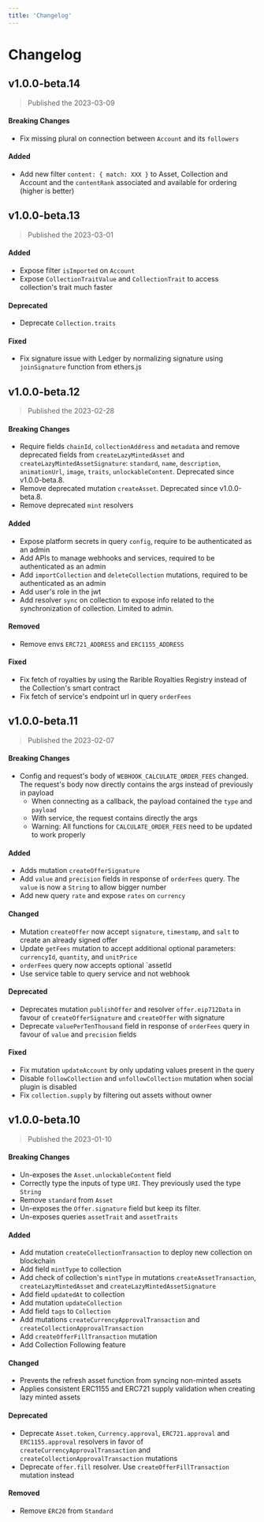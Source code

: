 ```yaml
---
title: 'Changelog'
---
```


# Changelog

## v1.0.0-beta.14

> Published the 2023-03-09

#### Breaking Changes

- Fix missing plural on connection between `Account` and its `followers`

#### Added

- Add new filter `content: { match: XXX }` to Asset, Collection and Account and the `contentRank` associated and available for ordering (higher is better)

## v1.0.0-beta.13

> Published the 2023-03-01

#### Added

- Expose filter `isImported` on `Account`
- Expose `CollectionTraitValue` and `CollectionTrait` to access collection's trait much faster

#### Deprecated

- Deprecate `Collection.traits`

#### Fixed

- Fix signature issue with Ledger by normalizing signature using `joinSignature` function from ethers.js

## v1.0.0-beta.12

> Published the 2023-02-28

#### Breaking Changes

- Require fields `chainId`, `collectionAddress` and `metadata` and remove deprecated fields from `createLazyMintedAsset` and `createLazyMintedAssetSignature`: `standard`, `name`, `description`, `animationUrl`, `image`, `traits`, `unlockableContent`. Deprecated since v1.0.0-beta.8.
- Remove deprecated mutation `createAsset`. Deprecated since v1.0.0-beta.8.
- Remove deprecated `mint` resolvers

#### Added

- Expose platform secrets in query `config`, require to be authenticated as an admin
- Add APIs to manage webhooks and services, required to be authenticated as an admin
- Add `importCollection` and `deleteCollection` mutations, required to be authenticated as an admin
- Add user's role in the jwt
- Add resolver `sync` on collection to expose info related to the synchronization of collection. Limited to admin.

#### Removed

- Remove envs `ERC721_ADDRESS` and `ERC1155_ADDRESS`

#### Fixed

- Fix fetch of royalties by using the Rarible Royalties Registry instead of the Collection's smart contract
- Fix fetch of service's endpoint url in query `orderFees`

## v1.0.0-beta.11

> Published the 2023-02-07

#### Breaking Changes

- Config and request's body of `WEBHOOK_CALCULATE_ORDER_FEES` changed. The request's body now directly contains the args instead of previously in payload
  - When connecting as a callback, the payload contained the `type` and `payload`
  - With service, the request contains directly the args
  - Warning: All functions for `CALCULATE_ORDER_FEES` need to be updated to work properly

#### Added

- Adds mutation `createOfferSignature`
- Add `value` and `precision` fields in response of `orderFees` query. The `value` is now a `String` to allow bigger number
- Add new query `rate` and expose `rates` on `currency`

#### Changed

- Mutation `createOffer` now accept `signature`, `timestamp`, and `salt` to create an already signed offer
- Update `getFees` mutation to accept additional optional parameters: `currencyId`, `quantity`, and `unitPrice`
- `orderFees` query now accepts optional `assetId
- Use service table to query service and not webhook

#### Deprecated

- Deprecates mutation `publishOffer` and resolver `offer.eip712Data` in favour of `createOfferSignature` and `createOffer` with signature
- Deprecate `valuePerTenThousand` field in response of `orderFees` query in favour of `value` and `precision` fields

#### Fixed

- Fix mutation `updateAccount` by only updating values present in the query
- Disable `followCollection` and `unfollowCollection` mutation when social plugin is disabled
- Fix `collection.supply` by filtering out assets without owner

## v1.0.0-beta.10

> Published the 2023-01-10

#### Breaking Changes

- Un-exposes the `Asset.unlockableContent` field
- Correctly type the inputs of type `URI`. They previously used the type `String`
- Remove `standard` from `Asset`
- Un-exposes the `Offer.signature` field but keep its filter.
- Un-exposes queries `assetTrait` and `assetTraits`

#### Added

- Add mutation `createCollectionTransaction` to deploy new collection on blockchain
- Add field `mintType` to collection
- Add check of collection's `mintType` in mutations `createAssetTransaction`, `createLazyMintedAsset` and `createLazyMintedAssetSignature`
- Add field `updatedAt` to collection
- Add mutation `updateCollection`
- Add field `tags` to `Collection`
- Add mutations `createCurrencyApprovalTransaction` and `createCollectionApprovalTransaction`
- Add `createOfferFillTransaction` mutation
- Add Collection Following feature

#### Changed

- Prevents the refresh asset function from syncing non-minted assets
- Applies consistent ERC1155 and ERC721 supply validation when creating lazy minted assets

#### Deprecated

- Deprecate `Asset.token`, `Currency.approval`, `ERC721.approval` and `ERC1155.approval` resolvers in favor of `createCurrencyApprovalTransaction` and `createCollectionApprovalTransaction` mutations
- Deprecate `offer.fill` resolver. Use `createOfferFillTransaction` mutation instead

#### Removed

- Remove `ERC20` from `Standard`

